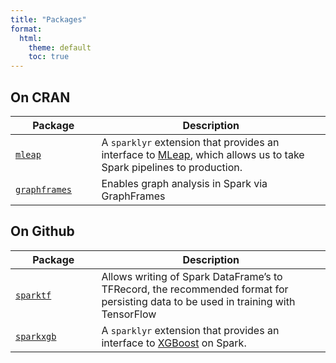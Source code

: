```yaml
---
title: "Packages"
format:
  html:
    theme: default
    toc: true
---
```


## On CRAN

+--------------------------------------------------------+--------------------------------------------------------------------------------------------------------------------------------------------------------+
| Package                                                | Description                                                                                                                                            |
+========================================================+========================================================================================================================================================+
| [`mleap`](/packages/mleap/latest/index.md)             | A `sparklyr` extension that provides an interface to [MLeap](https://github.com/combust/mleap), which allows us to take Spark pipelines to production. |
+--------------------------------------------------------+--------------------------------------------------------------------------------------------------------------------------------------------------------+
| [`graphframes`](/packages/graphframes/latest/index.md) | Enables graph analysis in Spark via GraphFrames                                                                                                        |
+--------------------------------------------------------+--------------------------------------------------------------------------------------------------------------------------------------------------------+

## On Github

+--------------------------------------------------+------------------------------------------------------------------------------------------------------------------------------------+
| Package                                          | Description                                                                                                                        |
+==================================================+====================================================================================================================================+
| [`sparktf`](/packages/sparktf/latest/index.md)   | Allows writing of Spark DataFrame's to TFRecord, the recommended format for persisting data to be used in training with TensorFlow |
+--------------------------------------------------+------------------------------------------------------------------------------------------------------------------------------------+
| [`sparkxgb`](/packages/sparkxgb/latest/index.md) | A `sparklyr` extension that provides an interface to [XGBoost](https://github.com/dmlc/xgboost) on Spark.                          |
+--------------------------------------------------+------------------------------------------------------------------------------------------------------------------------------------+
